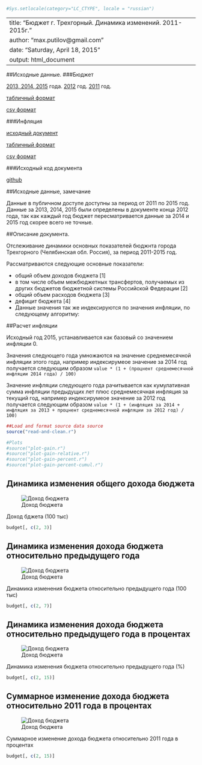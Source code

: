 ```r
#Sys.setlocale(category="LC_CTYPE", locale = "russian")
```

---
title: "Бюджет г. Трехгорный. Динамика изменений. 2011-2015г."
author: "max.putilov@gmail.com"
date: "Saturday, April 18, 2015"
output: html_document
---


##Исходные данные.
###Бюджет

[2013, 2014, 2015](http://admintrg.ru/city/budget.php) года. 
[2012](http://admintrg.ru/city/budget_2012.php) год.
[2011](http://admintrg.ru/city/budget_2011.php) год.

[табличный формат](https://docs.google.com/spreadsheets/d/1I8uIIRErRdgT-JmSbRNK66w1y-y2P5PahTEUQBPYqag/edit?usp=sharing)

[csv формат](https://raw.githubusercontent.com/baio/trg-budget/master/data/trg_budget.csv)

###Инфляция

[исходный документ](https://www.statbureau.org/ru/russia/inflation-tables)

[табличный формат](https://docs.google.com/spreadsheets/d/1I8uIIRErRdgT-JmSbRNK66w1y-y2P5PahTEUQBPYqag/edit#gid=1417059804)

[csv формат](https://raw.githubusercontent.com/baio/trg-budget/master/data/inf-2015-2001.csv)

###Исходный код документа

[github](https://github.com/baio/trg-budget)

##Исходные данные, замечание

Данные в публичном доступе доступны за период от 2011 по 2015 год. Данные за 2013, 2014, 2015 были определены в документе конца 2012 года, так как каждый год бюджет пересматривается данные за 2014 и 2015 год скорее всего не точные.

##Описание документа.

Отслеживание динамики основных показателей бюджнта города Трехгорного (Челябинская обл. Россия), за период 2011-2015 год.

Рассматриваются следующие основные показатели:

+ общий объем доходов бюджета [1]
+ в том числе объем межбюджетных трансфертов, получаемых из других бюджетов бюджетной системы Российской Федерации [2]
+ общий объем расходов бюджета [3]
+ дефицит бюджета [4]
+ Данные значения так же индексируются по значения инфляции, по следующему алгоритму:

##Расчет инфляции

Исходный год 2015, устанавливается как базовый со значением инфляции 0.

Значения следующего года умножаются на значение среднемесячной инфляции этого года, например индексирумеое значение за 2014 год получается следующим образом `value * (1 + (процнент среднемесячной инфляции 2014 года) / 100)`

Значение инфляции следующего года рачитывается как кумулативная сумма инфляции предыдущих лет плюс среднемесячная инфляция за текущий год, например индексирумеое значение за 2012 год получается следующим образом `value * (1 + (инфляция за 2014 + инфляция за 2013 + процнент среднемесячной инфляции за 2012 год) / 100)`



```r

##Load and format source data source
source("read-and-clean.r")

#Plots
#source("plot-gain.r")
#source("plot-gain-relative.r")
#source("plot-gain-percent.r")
#source("plot-gain-percent-cumul.r")

```

## Динамика изменения общего дохода бюджета 

![Доход бюджета](plots/plot-gain.png)

Доход бджета (100 тыс)

``` r

budget[, c(2, 3)]

```

## Динамика изменения дохода бюджета относительно предыдущего года

![Доход бюджета](plots/plot-relative-gain.png)

Динамика изменения бюджета относительно предыдущего года (100 тыс)

``` r

budget[, c(2, 7)]

```

## Динамика изменения дохода бюджета относительно предыдущего года в процентах

![Доход бюджета](plots/plot-gain-percent.png)

Динамика изменения бюджета относительно предыдущего года (%)

``` r

budget[, c(2, 15)]

```


## Суммарное изменение дохода бюджета относительно 2011 года в процентах

![Доход бюджета](plots/plot-gain-percent-cumul.png)

Суммарное изменение дохода бюджета относительно 2011 года в процентах

``` r

budget[, c(2, 15)]

```
